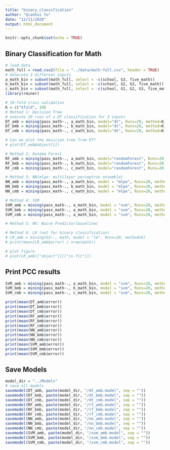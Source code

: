 ```yaml
---
title: "binary_classification"
author: "Qianhui Yu"
date: "12/11/2020"
output: html_document
---
```


```r
knitr::opts_chunk$set(echo = TRUE)
```

## Binary Classification for Math

```r
# load data
math_full = read.csv2(file = "../data/math-full.csv", header = TRUE)
# Generate 3 different inputs
a_math_bin = subset(math_full, select = -c(school, G3, five_math)) 
b_math_bin = subset(math_full, select = -c(school, G2, G3, five_math)) 
c_math_bin = subset(math_full, select = -c(school, G1, G2, G3, five_math)) 
library(rminer)

# 10-fold cross validation 
K = c("kfold", 10)
# Method 1: Decision Tree
# execute 20 runs of a DT classification for 3 inputs
DT_amb = mining(pass_math~., a_math_bin, model="dt", Runs=20, method=K)
DT_bmb = mining(pass_math~., b_math_bin, model="dt", Runs=20, method=K)
DT_cmb = mining(pass_math~., c_math_bin, model="dt", Runs=20, method=K)

# Can we plot the desicion tree from DT?
# plot(DT_amb@object[1])

# Method 2: Random Forest
RF_amb = mining(pass_math~., a_math_bin, model="randomForest", Runs=20, method=K)
RF_bmb = mining(pass_math~., b_math_bin, model="randomForest", Runs=20, method=K)
RF_cmb = mining(pass_math~., c_math_bin, model="randomForest", Runs=20, method=K)

# Method 3: NN(mlpe: multilayer perceptron ensemble)
NN_amb = mining(pass_math~., a_math_bin, model = "mlpe", Runs=20, method=K)
NN_bmb = mining(pass_math~., b_math_bin, model = "mlpe", Runs=20, method=K)
NN_cmb = mining(pass_math~., c_math_bin, model = "mlpe", Runs=20, method=K)

# Method 4: SVM
SVM_amb = mining(pass_math~., a_math_bin, model = "svm", Runs=20, method=K)
SVM_bmb = mining(pass_math~., a_math_bin, model = "svm", Runs=20, method=K)
SVM_cmb = mining(pass_math~., a_math_bin, model = "svm", Runs=20, method=K)

# Method 5: NV: Naive Predictor(baseline)

# Method 6: LR (not for binary classification)
# LR_amb = mining(G3~., math, model = "lm", Runs=20, method=K)
# print(mean(LR_amb$error) / nrow(math))

# plot figure
# plot(LR_amb[["object"]][["cv.fit"]])


```
## Print PCC results
```r
SVM_amb = mining(pass_math~., a_math_bin, model = "svm", Runs=20, method=K)
SVM_bmb = mining(pass_math~., b_math_bin, model = "svm", Runs=20, method=K)
SVM_cmb = mining(pass_math~., c_math_bin, model = "svm", Runs=20, method=K)

print(mean(DT_amb$error))
print(mean(DT_bmb$error))
print(mean(DT_cmb$error))
print(mean(RF_amb$error))
print(mean(RF_bmb$error))
print(mean(RF_cmb$error))
print(mean(NN_amb$error))
print(mean(NN_bmb$error))
print(mean(NN_cmb$error))
print(mean(SVM_amb$error))
print(mean(SVM_bmb$error))
print(mean(SVM_cmb$error))                      

```


## Save Models
```r
model_dir = "../Models"
# save all models
savemodel(DT_amb, paste(model_dir, "/dt_amb.model", sep = ""))
savemodel(DT_bmb, paste(model_dir, "/dt_bmb.model", sep = ""))
savemodel(DT_cmb, paste(model_dir, "/dt_cmb.model", sep = ""))
savemodel(RF_amb, paste(model_dir, "/rf_amb.model", sep = ""))
savemodel(RF_bmb, paste(model_dir, "/rf_bmb.model", sep = ""))
savemodel(RF_cmb, paste(model_dir, "/rf_cmb.model", sep = ""))
savemodel(NN_amb, paste(model_dir, "/nn_amb.model", sep = ""))
savemodel(NN_bmb, paste(model_dir, "/nn_bmb.model", sep = ""))
savemodel(NN_cmb, paste(model_dir, "/nn_cmb.model", sep = ""))
savemodel(SVM_amb, paste(model_dir, "/svm_amb.model", sep = ""))
savemodel(SVM_bmb, paste(model_dir, "/svm_bmb.model", sep = ""))
savemodel(SVM_cmb, paste(model_dir, "/svm_cmb.model", sep = ""))
```